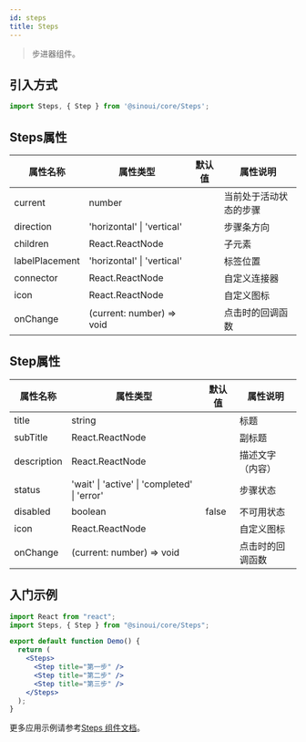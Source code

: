 ```yaml
---
id: steps
title: Steps
---
```


> 步进器组件。

## 引入方式

```jsx
import Steps, { Step } from '@sinoui/core/Steps';
```

## Steps属性

| 属性名称       | 属性类型                    | 默认值 | 属性说明               |
| -------------- | --------------------------- | ------ | ---------------------- |
| current        | number                      |        | 当前处于活动状态的步骤 |
| direction      | 'horizontal' \| 'vertical' |        | 步骤条方向             |
| children       | React.ReactNode             |        | 子元素                 |
| labelPlacement | 'horizontal' \| 'vertical' |        | 标签位置               |
| connector      | React.ReactNode             |        | 自定义连接器           |
| icon           | React.ReactNode             |        | 自定义图标             |
| onChange       | (current: number) => void   |        | 点击时的回调函数       |

## Step属性

| 属性名称    | 属性类型                                    | 默认值 | 属性说明         |
| ----------- | ------------------------------------------- | ------ | ---------------- |
| title       | string                                      |        | 标题             |
| subTitle    | React.ReactNode                             |        | 副标题           |
| description | React.ReactNode                             |        | 描述文字（内容） |
| status      | 'wait' \| 'active' \| 'completed' \| 'error' |        | 步骤状态         |
| disabled    | boolean                                     | false  | 不可用状态       |
| icon        | React.ReactNode                             |        | 自定义图标       |
| onChange    | (current: number) => void                   |        | 点击时的回调函数 |

## 入门示例

```jsx
import React from "react";
import Steps, { Step } from "@sinoui/core/Steps";

export default function Demo() {
  return (
    <Steps>
      <Step title="第一步" />
      <Step title="第二步" />
      <Step title="第三步" />
    </Steps>
  );
}
```

更多应用示例请参考[Steps 组件文档](../components/steps)。

